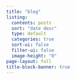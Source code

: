 ```yaml
---
title: "blog"
listing:
  contents: posts
  sort: "date desc"
  type: default
  categories: true
  sort-ui: false
  filter-ui: false
  image-height: "0"
page-layout: full
title-block-banner: true
---
```



